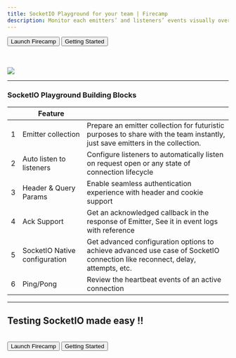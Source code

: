 ```yaml
---
title: SocketIO Playground for your team | Firecamp
description: Monitor each emitters’ and listeners’ events visually over a bi-directional SocketIO connection. It enables you to collaborate with the team over a SocketIO event-driven API building
---
```


<Button>Launch Firecamp</Button>
<Button variant="secondary">Getting Started</Button>

<br/><br/>
<img src="images/socketio-featured.png"/>

---

### SocketIO Playground Building Blocks
|   | Feature  	                        |   	|
|--- |---	                            |---	|
| 1  | Emitter collection        	    | Prepare an emitter collection for futuristic purposes to share with the team instantly, just save emitters in the collection. 	|
| 2  | Auto listen to listeners         | Configure listeners to automatically listen on request open or any state of connection lifecycle  |
| 3  | Header & Query Params            | Enable seamless authentication experience with header and cookie support   |
| 4  | Ack Support                      | Get an acknowledged callback in the response of Emitter, See it in event logs with reference    |
| 5  | SocketIO Native configuration    | Get advanced configuration options to achieve advanced use case of SocketIO connection like reconnect, delay, attempts, etc. |
| 6  | Ping/Pong                        | Review the heartbeat events of an active connection  |

---

## Testing SocketIO made easy !!
<br/>
<Button>Launch Firecamp</Button>
<Button variant="secondary">Getting Started</Button>